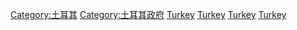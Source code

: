 {{Commons category|Law of Turkey}}

[[Category:土耳其|Category:土耳其]]
[[Category:土耳其政府|Category:土耳其政府]]
[[Category:各國法律|Turkey]]
[[Category:歐洲法律|Turkey]]
[[Category:亞洲法律|Turkey]]
[[Category:大陸法系法律|Turkey]]